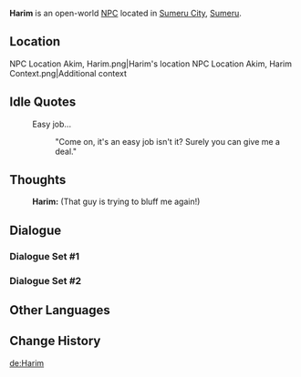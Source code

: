 {{Meta
|missing_NPC_profile  = yes
}}
{{Character Infobox
|type             = Open-World NPC
|image            = NPC Harim.png
|region           = Sumeru
|location         = Sumeru
|affiliation      = 
|title            =
|ancestry         = <!-- Clan/family -->
|father           = 
|mother           = 
|spouse           = 
|sibling          = 
|child            = 
|relative         = 
|voiceEN          = 
|voiceCN          = 
|voiceJP          = 
|dialoguereward   = 
}}
'''Harim''' is an open-world [[NPC]] located in [[Sumeru City]], [[Sumeru]].

==Location==
<gallery>
NPC Location Akim, Harim.png|Harim's location
NPC Location Akim, Harim Context.png|Additional context
</gallery>
<!--
==Profile==
''(To be added.)''

===Appearance===
''(To be added.)''

==Quests and Events==
{{Quests and Events}}
-->
==Idle Quotes==
{{Dialogue Start}}
: {{DIcon|Idle}} Easy job...
:: {{A|VO Harim 01.ogg}} "Come on, it's an easy job isn't it? Surely you can give me a deal."
{{Dialogue End}}

==Thoughts==
{{All Schemes to Know Explanation|name=Harim}}
:{{A|VO Harim All Schemes to Know 01.ogg}} '''Harim:''' (That guy is trying to bluff me again!)

==Dialogue==
{{Stub Dialogue|Check which quest that trigger Akim and Harim change their dialogue. Please edit in [[Akim]] page}}
===Dialogue Set #1===
{{Transclude|Akim|Dialogue Set #1}}
===Dialogue Set #2===
{{Transclude|Akim|Dialogue Set #2}}
<!--
==Event Dialogue==
===Event Name===
{{Dialogue Start}}
:'''{{subst:PAGENAME}}:'''
{{Dialogue End}}

==Trivia==
* 
-->
==Other Languages==
{{Other Languages
|default_hidden = 1
|en      = Harim
|zhs     = 哈琳
|zhs_rm  = Hālín
|zht     = 哈琳
|zht_rm  = Hālín
|ja      = ハリム
|ja_rm   = Harimu
|ko      = 하림
|es      = Harim
|fr      = Harim
|ru      = Харим
|th      = Harim
|vi      = Harim
|de      = Harim
|id      = Harim
|pt      = Harim
|tr      = Harim
|it      = Harim
}}

==Change History==
{{Change History|3.0}}

[[de:Harim]]